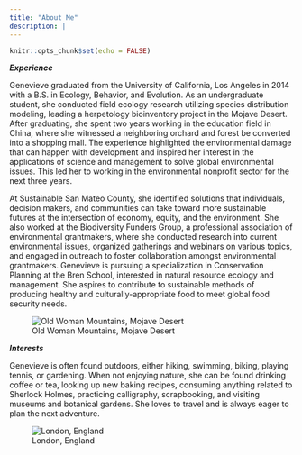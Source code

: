 ```yaml
---
title: "About Me"
description: |
---
```


```r
knitr::opts_chunk$set(echo = FALSE)
```

***Experience***

Genevieve graduated from the University of California, Los Angeles in 2014 with a B.S. in Ecology, Behavior, and Evolution. As an undergraduate student, she conducted field ecology research utilizing species distribution modeling, leading a herpetology bioinventory project in the Mojave Desert. After graduating, she spent two years working in the education field in China, where she witnessed a neighboring orchard and forest be converted into a shopping mall. The experience highlighted the environmental damage that can happen with development and inspired her interest in the applications of science and management to solve global environmental issues. This led her to working in the environmental nonprofit sector for the next three years. 

At Sustainable San Mateo County, she identified solutions that individuals, decision makers, and communities can take toward more sustainable futures at the intersection of economy, equity, and the environment. She also worked at the Biodiversity Funders Group, a professional association of environmental grantmakers, where she conducted research into current environmental issues, organized gatherings and webinars on various topics, and engaged in outreach to foster collaboration amongst environmental grantmakers. Genevieve is pursuing a specialization in Conservation Planning at the Bren School, interested in natural resource ecology and management. She aspires to contribute to sustainable methods of producing healthy and culturally-appropriate food to meet global food security needs.

![Old Woman Mountains, Mojave Desert](DSCN1061.jpg)

***Interests***

Genevieve is often found outdoors, either hiking, swimming, biking, playing tennis, or gardening. When not enjoying nature, she can be found drinking coffee or tea, looking up new baking recipes, consuming anything related to Sherlock Holmes, practicing calligraphy, scrapbooking, and visiting museums and botanical gardens. She loves to travel and is always eager to plan the next adventure.

![London, England](mailbox.jpg)




